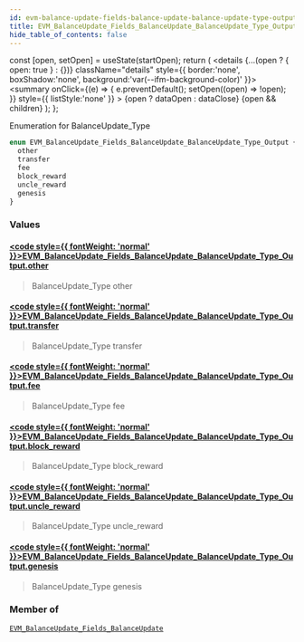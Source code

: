 ```yaml
---
id: evm-balance-update-fields-balance-update-balance-update-type-output
title: EVM_BalanceUpdate_Fields_BalanceUpdate_BalanceUpdate_Type_Output
hide_table_of_contents: false
---
```







  const [open, setOpen] = useState(startOpen);
  return (
    <details {...(open ? { open: true } : {})} className="details" style={{ border:'none', boxShadow:'none', background:'var(--ifm-background-color)' }}>
      <summary
        onClick={(e) => {
          e.preventDefault();
          setOpen((open) => !open);
        }}
        style={{ listStyle:'none' }}
      >
      {open ? dataOpen : dataClose}
      </summary>
      {open && children}
    </details>
  );
};




Enumeration for BalanceUpdate_Type


```graphql
enum EVM_BalanceUpdate_Fields_BalanceUpdate_BalanceUpdate_Type_Output {
  other
  transfer
  fee
  block_reward
  uncle_reward
  genesis
}
```




### Values

#### [<code style={{ fontWeight: 'normal' }}>EVM_BalanceUpdate_Fields_BalanceUpdate_BalanceUpdate_Type_Output.<b>other</b></code>](#) 
> BalanceUpdate_Type other
> 

#### [<code style={{ fontWeight: 'normal' }}>EVM_BalanceUpdate_Fields_BalanceUpdate_BalanceUpdate_Type_Output.<b>transfer</b></code>](#) 
> BalanceUpdate_Type transfer
> 

#### [<code style={{ fontWeight: 'normal' }}>EVM_BalanceUpdate_Fields_BalanceUpdate_BalanceUpdate_Type_Output.<b>fee</b></code>](#) 
> BalanceUpdate_Type fee
> 

#### [<code style={{ fontWeight: 'normal' }}>EVM_BalanceUpdate_Fields_BalanceUpdate_BalanceUpdate_Type_Output.<b>block_reward</b></code>](#) 
> BalanceUpdate_Type block_reward
> 

#### [<code style={{ fontWeight: 'normal' }}>EVM_BalanceUpdate_Fields_BalanceUpdate_BalanceUpdate_Type_Output.<b>uncle_reward</b></code>](#) 
> BalanceUpdate_Type uncle_reward
> 

#### [<code style={{ fontWeight: 'normal' }}>EVM_BalanceUpdate_Fields_BalanceUpdate_BalanceUpdate_Type_Output.<b>genesis</b></code>](#) 
> BalanceUpdate_Type genesis
> 



### Member of

[`EVM_BalanceUpdate_Fields_BalanceUpdate`](/docs/graphql-reference/objects/evm-balance-update-fields-balance-update)  <Badge class="secondary" text="object"/>

